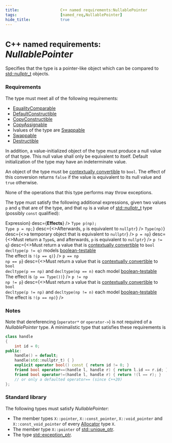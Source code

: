 ```yaml
---
title:                  C++ named requirements:NullablePointer
tags:                   [named_req,NullablePointer]
hide_title:             true
---
```



# <Since v='cpp11'><small>C++ named requirements:</small> *NullablePointer*</Since>
Specifies that the type is a pointer-like object which can be compared to [std::nullptr_t](/docs/std/types/nullptr_t) objects.

### Requirements
The type must meet all of the following requirements:
* [EqualityComparable](/docs/named_req/EqualityComparable)
* [DefaultConstructible](/docs/named_req/DefaultConstructible)
* [CopyConstructible](/docs/named_req/CopyConstructible)
* [CopyAssignable](/docs/named_req/CopyAssignable)
* <Until v='cpp23'>lvalues of the type are <a href="/docs/named_req/Swappable">Swappable</a></Until>
* <Since v='cpp23'><a href="/docs/named_req/Swappable">Swappable</a></Since>
* [Destructible](/docs/named_req/Destructible)

In addition, a value-initialized object of the type must produce a null value of that type. 
This null value shall only be equivalent to itself. Default initialization of the type may have an indeterminate value.

An object of the type must be [contextually convertible](/docs/std/language/implicit_conversion#Contextual_conversions) to `bool`. 
The effect of this conversion returns `false` if the value is equivalent to its null value and `true` otherwise.

None of the operations that this type performs may throw exceptions.

The type must satisfy the following additional expressions, given two values `p` and `q` that are of the type, 
and that `np` is a value of [std::nullptr_t](/docs/std/types/nullptr_t) type (possibly `const` qualified):


<SymbolTable noTraits>
    <Symbol name={<b>Expression</b>}                                           desc={<b>Effects</b>} />
    <Symbol name={<><code>Type p(np);</code><br/><code>Type p = np;</code></>} desc={<>Afterwards, <code>p</code> is equivalent to <code>nullptr</code></>} />
    <Symbol name={<><code>Type(np)</code></>}                                  desc={<>a temporary object that is equivalent to <code>nullptr</code></>}    />
    <Symbol name={<><code>p = np</code></>}                                    desc={<>Must return a <code>Type&</code>, and afterwards, <code>p</code> is equivalent to <code>nullptr</code></>} />
    <Symbol name={<><code>p != q</code></>}                                    desc={<><Until v='cpp23'>Must return a value that is <a href="/docs/std/language/implicit_conversion#Contextual_conversions">contextually convertible</a> to <code>bool</code></Until>
                                                                                     <br/><Since v='cpp23'><code>decltype(p != q)</code> models <a href = "/docs/std/concepts/boolean-testable">boolean-testable</a></Since>
                                                                                     <br/>The effect is <code>!(p == q)</code></>}      />
    <Symbol name={<><code>p == np</code><br/><code>np == p</code></>}          desc={<><Until v='cpp23'>Must return a value that is <a href="/docs/std/language/implicit_conversion#Contextual_conversions">contextually convertible</a> to <code>bool</code></Until>
                                                                                     <br/><Since v='cpp23'><code>decltype(p == np)</code> and <code>decltype(np == n)</code> each model <a href = "/docs/std/concepts/boolean-testable">boolean-testable</a></Since>
                                                                                     <br/>The effect is <code>(p == Type())</code></>}  />
    <Symbol name={<><code>p != np</code><br/><code>np != p</code></>}          desc={<><Until v='cpp23'>Must return a value that is <a href="/docs/std/language/implicit_conversion#Contextual_conversions">contextually convertible</a> to <code>bool</code></Until>
                                                                                     <br/><Since v='cpp23'><code>decltype(p != np)</code> and <code>decltype(np != n)</code> each model <a href = "/docs/std/concepts/boolean-testable">boolean-testable</a></Since>
                                                                                     <br/>The effect is <code>!(p == np)</code></>}     />
</SymbolTable>

### Notes
Note that dereferencing (`operator*` or `operator->`) is not required of a *NullablePointer* type. 
A minimalistic type that satisfies these requirements is

```cpp
class handle
{
    int id = 0;
public:
    handle() = default;
    handle(std::nullptr_t) { }
    explicit operator bool() const { return id != 0; }
    friend bool operator==(handle l, handle r) { return l.id == r.id; }
    friend bool operator!=(handle l, handle r) { return !(l == r); }
    // or only a defaulted operator== (since C++20)
};
```

### Standard library
The following types must satisfy *NullablePointer*:
* The member types `X::pointer`, `X::const_pointer`, `X::void_pointer` and `X::const_void_pointer` of every [Allocator](/docs/named_req/Allocator) type `X`.
* The member type `X::pointer` of [std::unique_ptr](/docs/std/memory/unique_ptr).
* The type [std::exception_ptr](/docs/std/error/exception_ptr).